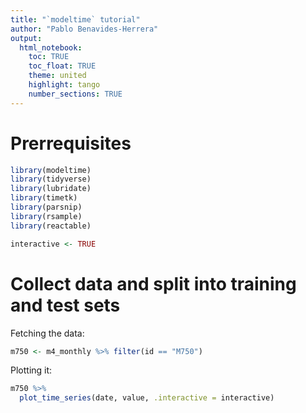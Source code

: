 ```yaml
---
title: "`modeltime` tutorial"
author: "Pablo Benavides-Herrera"
output: 
  html_notebook:
    toc: TRUE
    toc_float: TRUE
    theme: united
    highlight: tango
    number_sections: TRUE
---
```


# Prerrequisites {-}

```r
library(modeltime)
library(tidyverse)
library(lubridate)
library(timetk)
library(parsnip)
library(rsample)
library(reactable)

interactive <- TRUE
```

# Collect data and split into training and test sets

Fetching the data:

```r
m750 <- m4_monthly %>% filter(id == "M750")
```

Plotting it:

```r
m750 %>%
  plot_time_series(date, value, .interactive = interactive)
```

